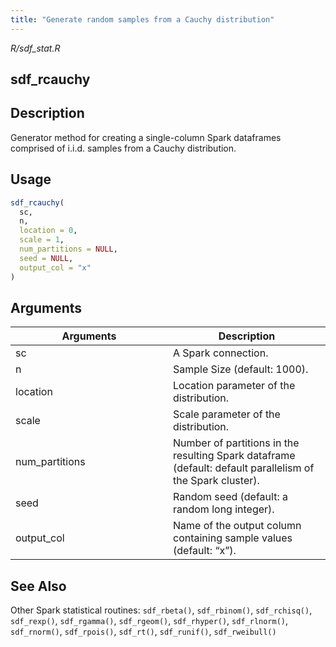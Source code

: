 ```yaml
---
title: "Generate random samples from a Cauchy distribution"
---
```


*R/sdf_stat.R*

## sdf_rcauchy

## Description
Generator method for creating a single-column Spark dataframes comprised of i.i.d. samples from a Cauchy distribution. 


## Usage
```r
sdf_rcauchy( 
  sc, 
  n, 
  location = 0, 
  scale = 1, 
  num_partitions = NULL, 
  seed = NULL, 
  output_col = "x" 
) 
```

## Arguments
|Arguments|Description|
|---|---|
| sc | A Spark connection. |
| n | Sample Size (default: 1000). |
| location | Location parameter of the distribution. |
| scale | Scale parameter of the distribution. |
| num_partitions | Number of partitions in the resulting Spark dataframe (default: default parallelism of the Spark cluster). |
| seed | Random seed (default: a random long integer). |
| output_col | Name of the output column containing sample values (default: "x"). |






## See Also
Other Spark statistical routines:  `sdf_rbeta()`, `sdf_rbinom()`, `sdf_rchisq()`, `sdf_rexp()`, `sdf_rgamma()`, `sdf_rgeom()`, `sdf_rhyper()`, `sdf_rlnorm()`, `sdf_rnorm()`, `sdf_rpois()`, `sdf_rt()`, `sdf_runif()`, `sdf_rweibull()`

